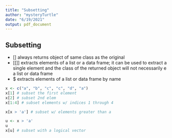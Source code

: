 ```yaml
---
title: "Subsetting"
author: "mysteryTurtle"
date: "6/19/2021"
output: pdf_document
---
```


## Subsetting
- [] always returns object of same class as the original
- [[]] extracts elements of a list or a data frame; it can be used to extract a single element and the class of the returned object will not necessarily e a list or data frame
- $ extracts elements of a list or data frame by name
```r
x <- c("a", "b", "c", "c", "d", "a")
x[1] # subset the first element
x[2] # subset 2nd elem
x[1:4] # subset elements w/ indices 1 through 4

x[x > 'a'] # subset w/ elements greater than a

u <- x > 'a'
u
x[u] # subset with a logical vector
```
